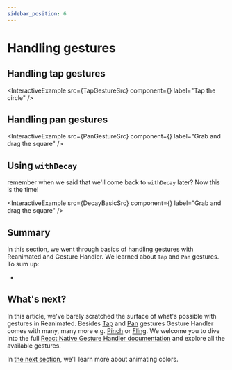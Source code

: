 ```yaml
---
sidebar_position: 6
---
```


# Handling gestures

## Handling tap gestures


<InteractiveExample
  src={TapGestureSrc}
  component={<TapGesture />}
  label="Tap the circle"
/>

## Handling pan gestures


<InteractiveExample
  src={PanGestureSrc}
  component={<PanGesture />}
  label="Grab and drag the square"
/>

## Using `withDecay`

remember when we said that we'll come back to `withDecay` later? Now this is the time!


<InteractiveExample
  src={DecayBasicSrc}
  component={<DecayBasic />}
  label="Grab and drag the square"
/>

## Summary

In this section, we went through basics of handling gestures with Reanimated and Gesture Handler. We learned about `Tap` and `Pan` gestures. To sum up:

-

## What's next?

In this article, we've barely scratched the surface of what's possible with gestures in Reanimated. Besides [Tap](https://docs.swmansion.com/react-native-gesture-handler/docs/api/gestures/tap-gesture) and [Pan](https://docs.swmansion.com/react-native-gesture-handler/docs/api/gestures/pan-gesture) gestures Gesture Handler comes with many, many more e.g. [Pinch](https://docs.swmansion.com/react-native-gesture-handler/docs/api/gestures/pinch-gesture) or [Fling](https://docs.swmansion.com/react-native-gesture-handler/docs/api/gestures/fling-gesture). We welcome you to dive into the full [React Native Gesture Handler documentation](https://docs.swmansion.com/react-native-gesture-handler/docs/) and explore all the available gestures.

In [the next section](/docs/fundamentals/customizing-animation), we'll learn more about animating colors.
